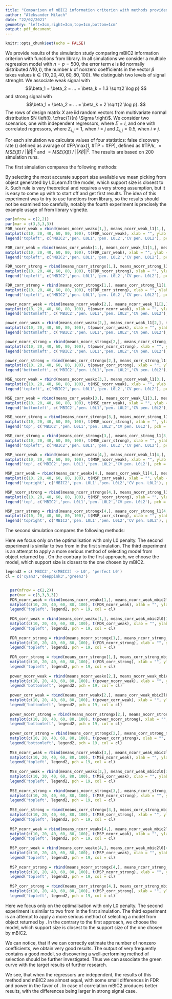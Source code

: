 ```yaml
---
title: "Comparison of mBIC2 information criterion with methods provided in L0Learn library"
author: "Aleksander Milach"
date: "22/02/2021"
geometry: "left=3cm,right=3cm,top=1cm,bottom=1cm"
output: pdf_document
---
```


```r
knitr::opts_chunk$set(echo = FALSE)
```

We provide results of the simulation study comparing mBIC2 information criterion with functions from \textit{L0Learn} library. In all simulations we consider a multiple regression model with $n = p = 500$, the error term $\epsilon$ is iid normally distributed $N(0,I)$, the number $k$ of nonzero coefficients in the vector $\beta$ takes values $k\in \{10, 20, 40, 60, 80, 100\}$. We distinguish two levels of signal strenght. We associate weak signal with $$\beta_1 = \beta_2 = ... = \beta_k = 1.3 \sqrt{2 \log p} $$ and strong signal with $$\beta_1 = \beta_2 = ... = \beta_k = 2 \sqrt{2 \log p}. $$ The rows of design matrix $X$ are iid random vectors from multivariate normal distribution $N \left(0, \cfrac{1}{n} \Sigma \right)$. We consider two scenarios, one with independent regressors, where $\Sigma = I$, and one with correlated regressors, where $\Sigma_{i,j} = 1$, when $i=j$ and $\Sigma_{i,j} = 0.5$, when $i \neq j$.

For each simulation we calculate values of four statistics: false discovery rate (\textbf{FDR}) defined as avarage of #FP/max(1, #TP + #FP), \textbf{power} defined as #TP/$k$, \textbf{MSE} $= MSE(\hat\beta)$ / $||\beta||^2$ and \textbf{MSP} $= MSE(X\hat\beta)$ / $||X\beta||^2$. The results are based on 200 simulation runs.

The first simulation compares the following methods:

\begin{itemize}

\item \textbf{mBIC2} with stepwise searching procedure provided in \textit{bigstep} library (cyan curve),

\item \textit{L0Learn.fit} with \textbf{penalty L0L1} with the most accurate support size available (purple curve),

\item \textit{L0Learn.fit} with \textbf{penalty L0L2} with the most accurate support size available (green curve),

\item \textit{L0Learn.fit} with \textbf{CV penalty L0L2} - cross validation is performed firstly on $\gamma$ and then on $\lambda$ (red curve).

\end{itemize}

By selecting the most accurate support size available we mean picking from object generated by L0Learn.fit the model, which support size is closest to $k$. Such rule is very theoretical and requires a very strong assumption, but it is easy to come up with to start off and get first results. The idea of this experiment was to try to use functions from \textit{L0Learn} library, so the results should not be examined too carefully, notably the fourth experiment is precisely the example usage of \textit{L0Learn.cvfit} from \textit{L0Learn} library vignette. 

```r


par(mfrow = c(2,2))
par(mar = c(3,3,3,3))
FDR_ncorr_weak = rbind(means_ncorr_weakx[1,], means_ncorr_weak_l1[1,], means_ncorr_weak_l2[1,], means_ncorr_weak_cvl2[1,])
matplot(c(10, 20, 40, 60, 80, 100), t(FDR_ncorr_weak), xlab = "", ylab = "",ylim = c(0,1), main = "FDR_NoCorr_Weak", pch = 19, type = 'o', col = c('cyan3','deeppink3','green3','red'))
legend('topleft', c('MBIC2','pen. L0L1','pen. L0L2','CV pen. L0L2'), pch = 19, col = c('cyan3','deeppink3','green3','red'))

FDR_corr_weak = rbind(means_corr_weakx[1,], means_corr_weak_l1[1,], means_corr_weak_l2[1,], means_corr_weak_cvl2[1,])
matplot(c(10, 20, 40, 60, 80, 100), t(FDR_corr_weak), xlab = "", ylab = "", main = "FDR_Corr_Weak", pch = 19,ylim = c(0,1), type = 'o', col = c('cyan3','deeppink3','green3','red'))
legend('topleft', c('MBIC2','pen. L0L1','pen. L0L2','CV pen. L0L2'), pch = 19, col = c('cyan3','deeppink3','green3','red'))

FDR_ncorr_strong = rbind(means_ncorr_strongx[1,], means_ncorr_strong_l1[1,], means_ncorr_strong_l2[1,], means_ncorr_strong_cvl2[1,])
matplot(c(10, 20, 40, 60, 80, 100), t(FDR_ncorr_strong), xlab = "", ylab = "", main = "FDR_NoCorr_Strong",ylim = c(0,1), pch = 19, type = 'o', col = c('cyan3','deeppink3','green3','red'))
legend('topleft', c('MBIC2','pen. L0L1','pen. L0L2','CV pen. L0L2'), pch = 19, col = c('cyan3','deeppink3','green3','red'))

FDR_corr_strong = rbind(means_corr_strongx[1,], means_corr_strong_l1[1,], means_corr_strong_l2[1,], means_corr_strong_cvl2[1,])
matplot(c(10, 20, 40, 60, 80, 100), t(FDR_corr_strong), xlab = "", ylab = "", main = "FDR_Corr_Strong", ylim = c(0,1), pch = 19, type = 'o', col = c('cyan3','deeppink3','green3','red'))
legend('topleft', c('MBIC2','pen. L0L1','pen. L0L2','CV pen. L0L2'), pch = 19, col = c('cyan3','deeppink3','green3','red'))

power_ncorr_weak = rbind(means_ncorr_weakx[2,], means_ncorr_weak_l1[2,], means_ncorr_weak_l2[2,], means_ncorr_weak_cvl2[2,])
matplot(c(10, 20, 40, 60, 80, 100), t(power_ncorr_weak), xlab = "", ylab = "", main = "Power_NoCorr_Weak", ylim = c(0,1), pch = 19, type = 'o', col = c('cyan3','deeppink3','green3','red'))
legend('bottomleft', c('MBIC2','pen. L0L1','pen. L0L2','CV pen. L0L2'), pch = 19, col = c('cyan3','deeppink3','green3','red'))

power_corr_weak = rbind(means_corr_weakx[2,], means_corr_weak_l1[2,], means_corr_weak_l2[2,], means_corr_weak_cvl2[2,])
matplot(c(10, 20, 40, 60, 80, 100), t(power_corr_weak), xlab = "", ylab = "", main = "Power_Corr_Weak", ylim = c(0,1), pch = 19, type = 'o', col = c('cyan3','deeppink3','green3','red'))
legend('bottomleft', c('MBIC2','pen. L0L1','pen. L0L2','CV pen. L0L2'), pch = 19, col = c('cyan3','deeppink3','green3','red'))

power_ncorr_strong = rbind(means_ncorr_strongx[2,], means_ncorr_strong_l1[2,], means_ncorr_strong_l2[2,], means_ncorr_strong_cvl2[2,])
matplot(c(10, 20, 40, 60, 80, 100), t(power_ncorr_strong), xlab = "", ylab = "", main = "Power_NoCorr_Strong", ylim = c(0,1), pch = 19, type = 'o', col = c('cyan3','deeppink3','green3','red'))
legend('bottomleft', c('MBIC2','pen. L0L1','pen. L0L2','CV pen. L0L2'), pch = 19, col = c('cyan3','deeppink3','green3','red'))

power_corr_strong = rbind(means_corr_strongx[2,], means_corr_strong_l1[2,], means_corr_strong_l2[2,], means_corr_strong_cvl2[2,])
matplot(c(10, 20, 40, 60, 80, 100), t(power_corr_strong), xlab = "", ylab = "", main = "Power_Corr_Strong", ylim = c(0,1), pch = 19, type = 'o', col = c('cyan3','deeppink3','green3','red'))
legend('bottomleft', c('MBIC2','pen. L0L1','pen. L0L2','CV pen. L0L2'), pch = 19, col = c('cyan3','deeppink3','green3','red'))

MSE_ncorr_weak = rbind(means_ncorr_weakx[3,], means_ncorr_weak_l1[3,], means_ncorr_weak_l2[3,], means_ncorr_weak_cvl2[3,])
matplot(c(10, 20, 40, 60, 80, 100), t(MSE_ncorr_weak), xlab = "", ylab = "", main = "MSE_NoCorr_Weak", pch = 19, type = 'o',ylim = c(0,1), col = c('cyan3','deeppink3','green3','red'))
legend('topleft', c('MBIC2','pen. L0L1','pen. L0L2','CV pen. L0L2'), pch = 19, col = c('cyan3','deeppink3','green3','red'))

MSE_corr_weak = rbind(means_corr_weakx[3,], means_corr_weak_l1[3,], means_corr_weak_l2[3,], means_corr_weak_cvl2[3,])
matplot(c(10, 20, 40, 60, 80, 100), t(MSE_corr_weak), xlab = "", ylab = "", main = "MSE_Corr_Weak", pch = 19,ylim = c(0,1), type = 'o', col = c('cyan3','deeppink3','green3','red'))
legend('bottomleft', c('MBIC2','pen. L0L1','pen. L0L2','CV pen. L0L2'), pch = 19, col = c('cyan3','deeppink3','green3','red'))

MSE_ncorr_strong = rbind(means_ncorr_strongx[3,], means_ncorr_strong_l1[3,], means_ncorr_strong_l2[3,], means_ncorr_strong_cvl2[3,])
matplot(c(10, 20, 40, 60, 80, 100), t(MSE_ncorr_strong), xlab = "", ylab = "", main = "MSE_NoCorr_Strong", pch = 19,ylim = c(0,1), type = 'o', col = c('cyan3','deeppink3','green3','red'))
legend('top', c('MBIC2','pen. L0L1','pen. L0L2','CV pen. L0L2'), pch = 19, col = c('cyan3','deeppink3','green3','red'))

MSE_corr_strong = rbind(means_corr_strongx[3,], means_corr_strong_l1[3,], means_corr_strong_l2[3,], means_corr_strong_cvl2[3,])
matplot(c(10, 20, 40, 60, 80, 100), t(MSE_corr_strong), xlab = "", ylab = "", main = "MSE_Corr_Strong", pch = 19,ylim = c(0,1), type = 'o', col = c('cyan3','deeppink3','green3','red'))
legend('topleft', c('MBIC2','pen. L0L1','pen. L0L2','CV pen. L0L2'), pch = 19, col = c('cyan3','deeppink3','green3','red'))

MSP_ncorr_weak = rbind(means_ncorr_weakx[4,], means_ncorr_weak_l1[4,], means_ncorr_weak_l2[4,], means_ncorr_weak_cvl2[4,])
matplot(c(10, 20, 40, 60, 80, 100), t(MSP_ncorr_weak), xlab = "", ylab = "",ylim = c(0,1), main = "MSP_NoCorr_Weak", pch = 19, type = 'o', col = c('cyan3','deeppink3','green3','red'))
legend('top', c('MBIC2','pen. L0L1','pen. L0L2','CV pen. L0L2'), pch = 19, col = c('cyan3','deeppink3','green3','red'))

MSP_corr_weak = rbind(means_corr_weakx[4,], means_corr_weak_l1[4,], means_corr_weak_l2[4,], means_corr_weak_cvl2[4,])
matplot(c(10, 20, 40, 60, 80, 100), t(MSP_corr_weak), xlab = "", ylab = "",ylim = c(0,1), main = "MSP_Corr_Weak", pch = 19,type = 'o', col = c('cyan3','deeppink3','green3','red'))
legend('topright', c('MBIC2','pen. L0L1','pen. L0L2','CV pen. L0L2'), pch = 19, col = c('cyan3','deeppink3','green3','red'))

MSP_ncorr_strong = rbind(means_ncorr_strongx[4,], means_ncorr_strong_l1[4,], means_ncorr_strong_l2[4,], means_ncorr_strong_cvl2[4,])
matplot(c(10, 20, 40, 60, 80, 100), t(MSP_ncorr_strong), xlab = "", ylab = "",ylim = c(0,1), main = "MSP_NoCorr_Strong", pch = 19, type = 'o', col = c('cyan3','deeppink3','green3','red'))
legend('top', c('MBIC2','pen. L0L1','pen. L0L2','CV pen. L0L2'), pch = 19, col = c('cyan3','deeppink3','green3','red'))

MSP_corr_strong = rbind(means_corr_strongx[4,], means_corr_strong_l1[4,], means_corr_strong_l2[4,], means_corr_strong_cvl2[4,])
matplot(c(10, 20, 40, 60, 80, 100), t(MSP_corr_strong), xlab = "", ylab = "",ylim = c(0,1), main = "MSP_Corr_Strong", pch = 19, type = 'o', col = c('cyan3','deeppink3','green3','red'))
legend('topright', c('MBIC2','pen. L0L1','pen. L0L2','CV pen. L0L2'), pch = 19, col = c('cyan3','deeppink3','green3','red'))


```

The second simulation compares the following methods:

\begin{itemize}

\item \textbf{mBIC2} with stepwise searching procedure provided in \textit{bigstep} library - same as in the first simulation (cyan curve)

\item \textit{L0Learn.fit} with \textbf{penalty L0} with the most accurate support size available (green curve),

\item \textit{L0Learn.fit} \textbf{penalty L0} with the support size most accurate to mBIC2 (purple curve).

\end{itemize}

Here we focus only on the optimalisation with only L0 penalty. The second experiment is similar to two from in the first simulation. The third experiment is an attempt to apply a more serious method of selecting model from object returned by \textit{L0Learn.fit}. On the contrary to the first approach, we choose the model, which support size is closest to the one chosen by mBIC2.

```r


legend2 = c('MBIC2','k(MBIC2) -> L0', 'perfect L0')
cl = c('cyan3','deeppink3','green3')


  par(mfrow = c(2,2))
  par(mar = c(3,3,3,3))
  FDR_ncorr_weak = rbind(means_ncorr_weakx[1,], means_ncorr_weak_mbic2l0[1,], means_ncorr_weak_l0[1,])
  matplot(c(10, 20, 40, 60, 80, 100), t(FDR_ncorr_weak), xlab = "", ylab = "",ylim = c(0,1), main = "FDR_NoCorr_Weak", pch = 19, type = 'o', col = cl)
  legend('topleft', legend2, pch = 19, col = cl)
  
  FDR_corr_weak = rbind(means_corr_weakx[1,], means_corr_weak_mbic2l0[1,], means_corr_weak_l0[1,])
  matplot(c(10, 20, 40, 60, 80, 100), t(FDR_corr_weak), xlab = "", ylab = "", main = "FDR_Corr_Weak", pch = 19,ylim = c(0,1), type = 'o', col = cl)
  legend('topleft', legend2, pch = 19, col = cl)
  
  FDR_ncorr_strong = rbind(means_ncorr_strongx[1,], means_ncorr_strong_mbic2l0[1,], means_ncorr_strong_l0[1,])
  matplot(c(10, 20, 40, 60, 80, 100), t(FDR_ncorr_strong), xlab = "", ylab = "", main = "FDR_NoCorr_Strong",ylim = c(0,1), pch = 19, type = 'o', col = cl)
  legend('topleft', legend2, pch = 19, col = cl)
  
  FDR_corr_strong = rbind(means_corr_strongx[1,], means_corr_strong_mbic2l0[1,], means_corr_strong_l0[1,])
  matplot(c(10, 20, 40, 60, 80, 100), t(FDR_corr_strong), xlab = "", ylab = "", main = "FDR_Corr_Strong", ylim = c(0,1), pch = 19, type = 'o', col = cl)
  legend('topleft', legend2, pch = 19, col = cl)
  
  power_ncorr_weak = rbind(means_ncorr_weakx[2,], means_ncorr_weak_mbic2l0[2,], means_ncorr_weak_l0[2,])
  matplot(c(10, 20, 40, 60, 80, 100), t(power_ncorr_weak), xlab = "", ylab = "", main = "Power_NoCorr_Weak", ylim = c(0,1), pch = 19, type = 'o', col = cl)
  legend('bottomleft', legend2, pch = 19, col = cl)
  
  power_corr_weak = rbind(means_corr_weakx[2,], means_corr_weak_mbic2l0[2,], means_corr_weak_l0[2,])
  matplot(c(10, 20, 40, 60, 80, 100), t(power_corr_weak), xlab = "", ylab = "", main = "Power_Corr_Weak", ylim = c(0,1), pch = 19, type = 'o', col = cl)
  legend('bottomleft', legend2, pch = 19, col = cl)
  
  power_ncorr_strong = rbind(means_ncorr_strongx[2,], means_ncorr_strong_mbic2l0[2,], means_ncorr_strong_l0[2,])
  matplot(c(10, 20, 40, 60, 80, 100), t(power_ncorr_strong), xlab = "", ylab = "", main = "Power_NoCorr_Strong", ylim = c(0,1), pch = 19, type = 'o', col = cl)
  legend('bottomleft', legend2, pch = 19, col = cl)
  
  power_corr_strong = rbind(means_corr_strongx[2,], means_corr_strong_mbic2l0[2,], means_corr_strong_l0[2,])
  matplot(c(10, 20, 40, 60, 80, 100), t(power_corr_strong), xlab = "", ylab = "", main = "Power_Corr_Strong", ylim = c(0,1), pch = 19, type = 'o', col = cl)
  legend('bottomleft', legend2, pch = 19, col = cl)
  
  MSE_ncorr_weak = rbind(means_ncorr_weakx[3,], means_ncorr_weak_mbic2l0[3,], means_ncorr_weak_l0[3,])
  matplot(c(10, 20, 40, 60, 80, 100), t(MSE_ncorr_weak), xlab = "", ylab = "", main = "MSE_NoCorr_Weak", pch = 19, type = 'o',ylim = c(0,5), col = cl)
  legend('topleft', legend2, pch = 19, col = cl)
  
  MSE_corr_weak = rbind(means_corr_weakx[3,], means_corr_weak_mbic2l0[3,], means_corr_weak_l0[3,])
  matplot(c(10, 20, 40, 60, 80, 100), t(MSE_corr_weak), xlab = "", ylab = "", main = "MSE_Corr_Weak", pch = 19,ylim = c(0,5), type = 'o', col = cl)
  legend('topleft', legend2, pch = 19, col = cl)
  
  MSE_ncorr_strong = rbind(means_ncorr_strongx[3,], means_ncorr_strong_mbic2l0[3,], means_ncorr_strong_l0[3,])
  matplot(c(10, 20, 40, 60, 80, 100), t(MSE_ncorr_strong), xlab = "", ylab = "", main = "MSE_NoCorr_Strong", pch = 19,ylim = c(0,5), type = 'o', col = cl)
  legend('topleft', legend2, pch = 19, col = cl)
  
  MSE_corr_strong = rbind(means_corr_strongx[3,], means_corr_strong_mbic2l0[3,], means_corr_strong_l0[3,])
  matplot(c(10, 20, 40, 60, 80, 100), t(MSE_corr_strong), xlab = "", ylab = "", main = "MSE_Corr_Strong", pch = 19,ylim = c(0,5), type = 'o', col = cl)
  legend('topleft', legend2, pch = 19, col = cl)
  
  MSP_ncorr_weak = rbind(means_ncorr_weakx[4,], means_ncorr_weak_mbic2l0[4,], means_ncorr_weak_l0[4,])
  matplot(c(10, 20, 40, 60, 80, 100), t(MSP_ncorr_weak), xlab = "", ylab = "",ylim = c(0,1), main = "MSP_NoCorr_Weak", pch = 19, type = 'o', col = cl)
  legend('topleft', legend2, pch = 19, col = cl)
  
  MSP_corr_weak = rbind(means_corr_weakx[4,], means_corr_weak_mbic2l0[4,], means_corr_weak_l0[4,])
  matplot(c(10, 20, 40, 60, 80, 100), t(MSP_corr_weak), xlab = "", ylab = "",ylim = c(0,1), main = "MSP_Corr_Weak", pch = 19,type = 'o', col = cl)
  legend('topleft', legend2, pch = 19, col = cl)
  
  MSP_ncorr_strong = rbind(means_ncorr_strongx[4,], means_ncorr_strong_mbic2l0[4,], means_ncorr_strong_l0[4,])
  matplot(c(10, 20, 40, 60, 80, 100), t(MSP_ncorr_strong), xlab = "", ylab = "",ylim = c(0,1), main = "MSP_NoCorr_Strong", pch = 19, type = 'o', col = cl)
  legend('topleft', legend2, pch = 19, col = cl)
  
  MSP_corr_strong = rbind(means_corr_strongx[4,], means_corr_strong_mbic2l0[4,], means_corr_strong_l0[4,])
  matplot(c(10, 20, 40, 60, 80, 100), t(MSP_corr_strong), xlab = "", ylab = "",ylim = c(0,1), main = "MSP_Corr_Strong", pch = 19, type = 'o', col = cl)
  legend('topleft', legend2, pch = 19, col = cl)


```

Here we focus only on the optimalisation with only L0 penalty. The second experiment is similar to two from in the first simulation. The third experiment is an attempt to apply a more serious method of selecting a model from object returned by \textit{L0Learn.fit}. In the contrary to the first approach, we choose the model, which support size is closest to the support size of the one chosen by mBIC2.

We can notice, that if we can correctly estimate the number of nonzero coefficients, we obtain very good results. The output of \textit{L0Learn.fit} very frequently contains a good model, so discovering a well-performing method of selection should be further investigated. Thus we can associate the green curve with the target results of further research.

We see, that when the regressors are independent, the results of this method and mBIC2 are almost equal, with some small differences in FDR and power in the favor of \textit{L0Learn.fit}. In case of correlation mBIC2 produces better results, with the differences being larger in strong signal case. 
